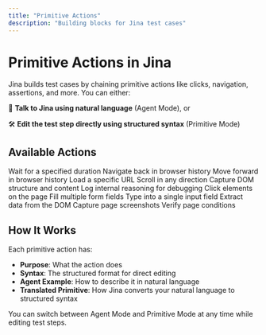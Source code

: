 ```yaml
---
title: "Primitive Actions"
description: "Building blocks for Jina test cases"
---
```


# Primitive Actions in Jina

Jina builds test cases by chaining primitive actions like clicks, navigation, assertions, and more. You can either:

💬 **Talk to Jina using natural language** (Agent Mode), or

🛠️ **Edit the test step directly using structured syntax** (Primitive Mode)

## Available Actions

<CardGroup cols={2}>
  <Card title="wait" href="/primitive-actions/wait">
    Wait for a specified duration
  </Card>
  <Card title="back" href="/primitive-actions/back">
    Navigate back in browser history
  </Card>
  <Card title="forward" href="/primitive-actions/forward">
    Move forward in browser history
  </Card>
  <Card title="navigate" href="/primitive-actions/navigate">
    Load a specific URL
  </Card>
  <Card title="scroll" href="/primitive-actions/scroll">
    Scroll in any direction
  </Card>
  <Card title="getText" href="/primitive-actions/getText">
    Capture DOM structure and content
  </Card>
  <Card title="think" href="/primitive-actions/think">
    Log internal reasoning for debugging
  </Card>
  <Card title="actWithClick" href="/primitive-actions/actWithClick">
    Click elements on the page
  </Card>
  <Card title="fillForm" href="/primitive-actions/fillForm">
    Fill multiple form fields
  </Card>
  <Card title="actWithType" href="/primitive-actions/actWithType">
    Type into a single input field
  </Card>
  <Card title="extract" href="/primitive-actions/extract">
    Extract data from the DOM
  </Card>
  <Card title="screenshot" href="/primitive-actions/screenshot">
    Capture page screenshots
  </Card>
  <Card title="assert" href="/primitive-actions/assert">
    Verify page conditions
  </Card>
</CardGroup>

## How It Works

Each primitive action has:

- **Purpose**: What the action does
- **Syntax**: The structured format for direct editing
- **Agent Example**: How to describe it in natural language
- **Translated Primitive**: How Jina converts your natural language to structured syntax

<Tip>
  You can switch between Agent Mode and Primitive Mode at any time while editing test steps.
</Tip> 